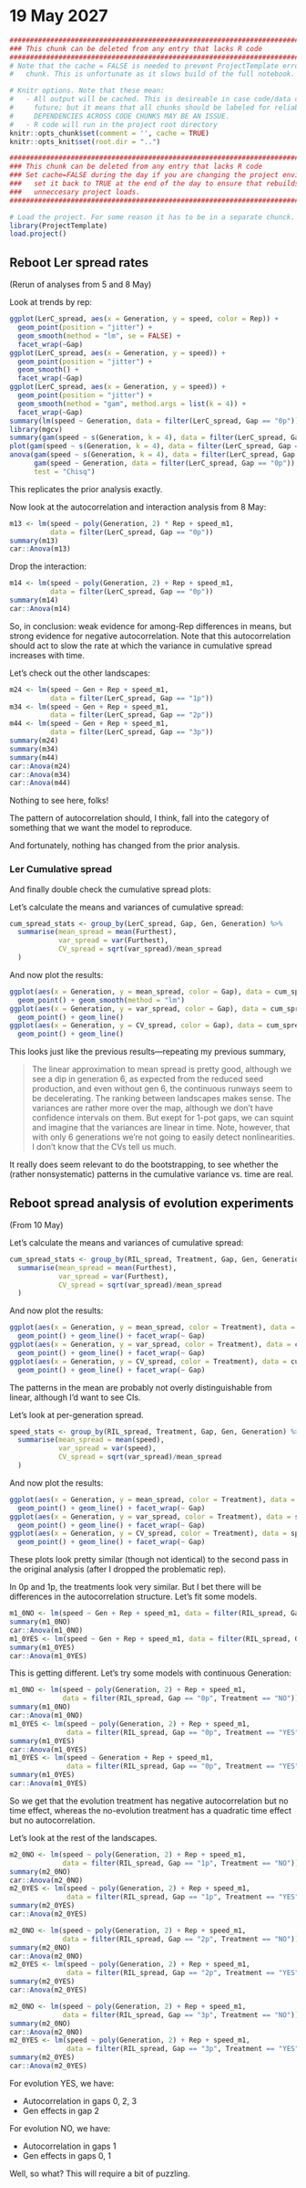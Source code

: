 # 19 May 2027
```r
#######################################################################################
### This chunk can be deleted from any entry that lacks R code                      ###
#######################################################################################
# Note that the cache = FALSE is needed to prevent ProjectTemplate errors in the next 
#   chunk. This is unfortunate as it slows build of the full notebook.

# Knitr options. Note that these mean:
#   - All output will be cached. This is desireable in case code/data changes in the 
#     future; but it means that all chunks should be labeled for reliable behavior. 
#     DEPENDENCIES ACROSS CODE CHUNKS MAY BE AN ISSUE.
#   - R code will run in the project root directory
knitr::opts_chunk$set(comment = '', cache = TRUE)
knitr::opts_knit$set(root.dir = "..")
```
```r
#######################################################################################
### This chunk can be deleted from any entry that lacks R code                      ###
### Set cache=FALSE during the day if you are changing the project environment;     ###
###   set it back to TRUE at the end of the day to ensure that rebuilds don't do    ###
###   unneccesary project loads.                                                    ###
#######################################################################################

# Load the project. For some reason it has to be in a separate chunck.
library(ProjectTemplate)
load.project()
```

## Reboot Ler spread rates

(Rerun of analyses from 5 and 8 May)

Look at trends by rep:
```r
ggplot(LerC_spread, aes(x = Generation, y = speed, color = Rep)) +
  geom_point(position = "jitter") + 
  geom_smooth(method = "lm", se = FALSE) + 
  facet_wrap(~Gap)
ggplot(LerC_spread, aes(x = Generation, y = speed)) +
  geom_point(position = "jitter") + 
  geom_smooth() + 
  facet_wrap(~Gap)
ggplot(LerC_spread, aes(x = Generation, y = speed)) +
  geom_point(position = "jitter") + 
  geom_smooth(method = "gam", method.args = list(k = 4)) + 
  facet_wrap(~Gap)
summary(lm(speed ~ Generation, data = filter(LerC_spread, Gap == "0p")))
library(mgcv)
summary(gam(speed ~ s(Generation, k = 4), data = filter(LerC_spread, Gap == "0p")))
plot(gam(speed ~ s(Generation, k = 4), data = filter(LerC_spread, Gap == "0p")))
anova(gam(speed ~ s(Generation, k = 4), data = filter(LerC_spread, Gap == "0p")), 
      gam(speed ~ Generation, data = filter(LerC_spread, Gap == "0p")),
      test = "Chisq") 
```
This replicates the prior analysis exactly.

Now look at the autocorrelation and interaction analysis from 8 May:
```r
m13 <- lm(speed ~ poly(Generation, 2) * Rep + speed_m1, 
          data = filter(LerC_spread, Gap == "0p"))
summary(m13)
car::Anova(m13)
```
Drop the interaction:
```r
m14 <- lm(speed ~ poly(Generation, 2) + Rep + speed_m1, 
          data = filter(LerC_spread, Gap == "0p"))
summary(m14)
car::Anova(m14)
```
So, in conclusion: weak evidence for among-Rep differences in means, but strong evidence for negative autocorrelation. Note that this autocorrelation should act to slow the rate at which the variance in cumulative spread increases with time.

Let's check out the other landscapes:
```r
m24 <- lm(speed ~ Gen + Rep + speed_m1, 
          data = filter(LerC_spread, Gap == "1p"))
m34 <- lm(speed ~ Gen + Rep + speed_m1, 
          data = filter(LerC_spread, Gap == "2p"))
m44 <- lm(speed ~ Gen + Rep + speed_m1, 
          data = filter(LerC_spread, Gap == "3p"))
summary(m24)
summary(m34)
summary(m44)
car::Anova(m24)
car::Anova(m34)
car::Anova(m44)
```
Nothing to see here, folks!

The pattern of autocorrelation should, I think, fall into the category of something that we want the model to reproduce.

And fortunately, nothing has changed from the prior analysis.

### Ler Cumulative spread
And finally double check the cumulative spread plots:

Let's calculate the means and variances of cumulative spread:
```r
cum_spread_stats <- group_by(LerC_spread, Gap, Gen, Generation) %>%
  summarise(mean_spread = mean(Furthest),
            var_spread = var(Furthest),
            CV_spread = sqrt(var_spread)/mean_spread
  )
```

And now plot the results:
```r
ggplot(aes(x = Generation, y = mean_spread, color = Gap), data = cum_spread_stats) +
  geom_point() + geom_smooth(method = "lm")
ggplot(aes(x = Generation, y = var_spread, color = Gap), data = cum_spread_stats) +
  geom_point() + geom_line()
ggplot(aes(x = Generation, y = CV_spread, color = Gap), data = cum_spread_stats) +
  geom_point() + geom_line()
```
This looks just like the previous results---repeating my previous summary, 

> The linear approximation to mean spread is pretty good, although we see a dip in generation 6, as expected from the reduced seed production, and even without gen 6, the continuous runways seem to be decelerating. The ranking between landscapes makes sense. The variances are rather more over the map, although we don't have confidence intervals on them. But exept for 1-pot gaps, we can squint and imagine that the variances are linear in time. Note, however, that with only 6 generations we're not going to easily detect nonlinearities. I don't know that the CVs tell us much.

It really does seem relevant to do the bootstrapping, to see whether the (rather nonsystematic) patterns in the cumulative variance vs. time are real.

## Reboot spread analysis of evolution experiments
(From 10 May)

Let's calculate the means and variances of cumulative spread:
```r
cum_spread_stats <- group_by(RIL_spread, Treatment, Gap, Gen, Generation) %>%
  summarise(mean_spread = mean(Furthest),
            var_spread = var(Furthest),
            CV_spread = sqrt(var_spread)/mean_spread
  )
```

And now plot the results:
```r
ggplot(aes(x = Generation, y = mean_spread, color = Treatment), data = cum_spread_stats) +
  geom_point() + geom_line() + facet_wrap(~ Gap)
ggplot(aes(x = Generation, y = var_spread, color = Treatment), data = cum_spread_stats) +
  geom_point() + geom_line() + facet_wrap(~ Gap)
ggplot(aes(x = Generation, y = CV_spread, color = Treatment), data = cum_spread_stats) +
  geom_point() + geom_line() + facet_wrap(~ Gap)
```

The patterns in the mean are probably not overly distinguishable from linear, although I'd want to see CIs.

Let's look at per-generation spread.

```r
speed_stats <- group_by(RIL_spread, Treatment, Gap, Gen, Generation) %>%
  summarise(mean_spread = mean(speed),
            var_spread = var(speed),
            CV_spread = sqrt(var_spread)/mean_spread
  )
```

And now plot the results:
```r
ggplot(aes(x = Generation, y = mean_spread, color = Treatment), data = speed_stats) +
  geom_point() + geom_line() + facet_wrap(~ Gap)
ggplot(aes(x = Generation, y = var_spread, color = Treatment), data = speed_stats) +
  geom_point() + geom_line() + facet_wrap(~ Gap)
ggplot(aes(x = Generation, y = CV_spread, color = Treatment), data = speed_stats) +
  geom_point() + geom_line() + facet_wrap(~ Gap)
```
These plots look pretty similar (though not identical) to the second pass in the original analysis (after I dropped the problematic rep).

In 0p and 1p, the treatments look very similar. But I bet there will be differences in the autocorrelation structure. Let's fit some models.

```r
m1_0NO <- lm(speed ~ Gen + Rep + speed_m1, data = filter(RIL_spread, Gap == "0p", Treatment == "NO"))
summary(m1_0NO)
car::Anova(m1_0NO)
m1_0YES <- lm(speed ~ Gen + Rep + speed_m1, data = filter(RIL_spread, Gap == "0p", Treatment == "YES"))
summary(m1_0YES)
car::Anova(m1_0YES)
```

This is getting different. Let's try some models with continuous Generation:
```r
m1_0NO <- lm(speed ~ poly(Generation, 2) + Rep + speed_m1, 
             data = filter(RIL_spread, Gap == "0p", Treatment == "NO"))
summary(m1_0NO)
car::Anova(m1_0NO)
m1_0YES <- lm(speed ~ poly(Generation, 2) + Rep + speed_m1, 
              data = filter(RIL_spread, Gap == "0p", Treatment == "YES"))
summary(m1_0YES)
car::Anova(m1_0YES)
m1_0YES <- lm(speed ~ Generation + Rep + speed_m1, 
              data = filter(RIL_spread, Gap == "0p", Treatment == "YES"))
summary(m1_0YES)
car::Anova(m1_0YES)
```
So we get that the evolution treatment has negative autocorrelation but no time effect, whereas the no-evolution treatment has a quadratic time effect but no autocorrelation.

Let's look at the rest of the landscapes.

```r
m2_0NO <- lm(speed ~ poly(Generation, 2) + Rep + speed_m1, 
             data = filter(RIL_spread, Gap == "1p", Treatment == "NO"))
summary(m2_0NO)
car::Anova(m2_0NO)
m2_0YES <- lm(speed ~ poly(Generation, 2) + Rep + speed_m1, 
              data = filter(RIL_spread, Gap == "1p", Treatment == "YES"))
summary(m2_0YES)
car::Anova(m2_0YES)
```

```r
m2_0NO <- lm(speed ~ poly(Generation, 2) + Rep + speed_m1, 
             data = filter(RIL_spread, Gap == "2p", Treatment == "NO"))
summary(m2_0NO)
car::Anova(m2_0NO)
m2_0YES <- lm(speed ~ poly(Generation, 2) + Rep + speed_m1, 
              data = filter(RIL_spread, Gap == "2p", Treatment == "YES"))
summary(m2_0YES)
car::Anova(m2_0YES)
```

```r
m2_0NO <- lm(speed ~ poly(Generation, 2) + Rep + speed_m1, 
             data = filter(RIL_spread, Gap == "3p", Treatment == "NO"))
summary(m2_0NO)
car::Anova(m2_0NO)
m2_0YES <- lm(speed ~ poly(Generation, 2) + Rep + speed_m1, 
              data = filter(RIL_spread, Gap == "3p", Treatment == "YES"))
summary(m2_0YES)
car::Anova(m2_0YES)
```
For evolution YES, we have:

- Autocorrelation in gaps 0, 2, 3
- Gen effects in gap 2

For evolution NO, we have:

- Autocorrelation in gaps 1
- Gen effects in gaps 0, 1 

Well, so what? This will require a bit of puzzling.

